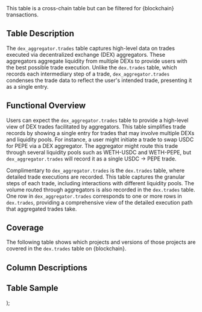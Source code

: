   <div>
    <Info> This table is a cross-chain table but can be filtered for {blockchain} transactions.</Info>
    <h2>Table Description</h2>
    <p>
      The <code>dex_aggregator.trades</code> table captures high-level data on trades executed via decentralized exchange (DEX) aggregators. These aggregators aggregate liquidity from multiple DEXs to provide users with the best possible trade execution. Unlike the <code>dex.trades</code> table, which records each intermediary step of a trade, <code>dex_aggregator.trades</code> condenses the trade data to reflect the user's intended trade, presenting it as a single entry.
    </p>
    <h2>Functional Overview</h2>
    <p>
      Users can expect the <code>dex_aggregator.trades</code> table to provide a high-level view of DEX trades facilitated by aggregators. This table simplifies trade records by showing a single entry for trades that may involve multiple DEXs and liquidity pools.
      For instance, a user might initiate a trade to swap USDC for PEPE via a DEX aggregator. The aggregator might route this trade through several liquidity pools such as WETH-USDC and WETH-PEPE, but <code>dex_aggregator.trades</code> will record it as a single USDC → PEPE trade.
    </p>
    <p>
      Complimentary to <code>dex_aggregator.trades</code> is the <code>dex.trades</code> table, where detailed trade executions are recorded. This table captures the granular steps of each trade, including interactions with different liquidity pools. The volume routed through aggregators is also recorded in the <code>dex.trades</code> table. One row in <code>dex_aggregator.trades</code> corresponds to one or more rows in <code>dex.trades</code>, providing a comprehensive view of the detailed execution path that aggregated trades take.
    </p>
    <h2>Coverage</h2>
    <p> The following table shows which projects and versions of those projects are covered in the <code>dex.trades</code> table on {blockchain}. </p>
    <DexAggregatorCoverage blockchain={blockchain}/>
    <h2>Column Descriptions</h2>
    <ColumnDescriptions tableSchema="dex" tableName="trades" />
    <h2>Table Sample</h2>
    <TableSample tableSchema="dex" tableName="trades" />
  </div>
);
